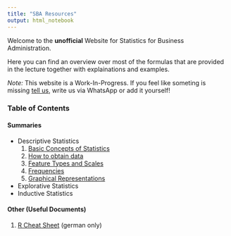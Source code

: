 ```yaml
---
title: "SBA Resources"
output: html_notebook
---
```


Welcome to the **unofficial** Website for Statistics for Business Administration.

Here you can find an overview over most of the formulas that are provided in the lecture together with explainations and examples.

_Note:_ This website is a Work-In-Progress. If you feel like someting is missing [tell us](https://github.com/Leoniepopken/SBA/issues), write us via WhatsApp or add it yourself!

### Table of Contents

#### Summaries
- Descriptive Statistics
  1. [Basic Concepts of Statistics](./notebooks/basic-concepts.nb.html)
  2. [How to obtain data](./notebooks/How-to-obtain-data.nb.html)
  3. [Feature Types and Scales](./notebooks/feature-types-and-scales.nb.html)
  4. [Frequencies](./notebooks/frequencies.nb.html)
  5. [Graphical Representations](./notebooks/graphicalRepresentation.nb.html)
- Explorative Statistics
- Inductive Statistics

#### Other (Useful Documents)
1. [R Cheat Sheet](./pdfs/r-befehle.pdf) (german only)

